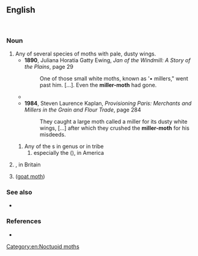==English==
[[File:(2280) The Miller (Acronicta leporina) (4749567055).jpg|thumb|{{taxlink|Acronicta leporina|species|ver=190121}}]]
[[File:Euxoa auxiliaris P1530297a.jpg|thumb|{{taxlink|Euxoa auxiliaris|species|ver=190121}}]]

===Noun===
{{en-noun}}

# Any of several species of moths with pale, dusty wings.
#* '''1890''', Juliana Horatia Gatty Ewing, ''Jan of the Windmill: A Story of the Plains'', page 29
#*: One of those small white moths, known as '• millers," went past him. […]. Even the '''miller-moth''' had gone.
#* {{RQ:Hardy Life's Little Ironies|story=The Superstitious Man's Story|pages=253–254|pageref=253|passage=[H]e saw one of those great white miller's souls as we call 'em—that is to say, a '''miller-moth'''—come from William's open mouth while he slept, and fly straight away.}}
#* '''1984''', Steven Laurence Kaplan, ''Provisioning Paris: Merchants and Millers in the Grain and Flour Trade'', page 284
#*: They caught a large moth called a miller for its dusty white wings, […] after which they crushed the '''miller-moth''' for his misdeeds.
## Any of the {{l|en|cutworm moth}}s in genus {{taxlink|Agrotis|genus|ver=190120}} or in tribe {{taxlink|Agrotini|tribe|ver=190120}}
### especially the {{l|en|army cutworm}} ({{taxlink|Euxoa auxiliaris|species|ver=190120}}), in America
# {{taxlink|Acronicta leporina|species|ver=190120}}, in Britain
# {{taxlink|Cossus cossus|species|ver=190120}} ([[goat moth]])

===See also===
* {{l|en|flour moth}}

===References===
* {{pedia}}

[[Category:en:Noctuoid moths]]